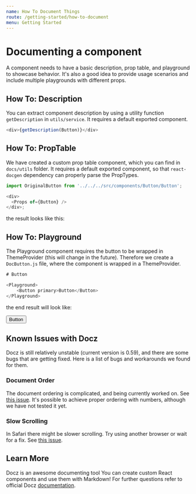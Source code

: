 ```yaml
---
name: How To Document Things
route: /getting-started/how-to-document
menu: Getting Started
---
```




# Documenting a component

A component needs to have a basic description, prop table, and playground to showcase behavior. It's also a good idea to provide usage scenarios and include multiple playgrounds with different props.

## How To: Description

You can extract component description by using a utility function `getDescription` in `utils/service`. It requires a default exported component.

```js
<div>{getDescription(Button)}</div>
```

## How To: PropTable

We have created a custom prop table component, which you can find in `docs/utils` folder. It requires a default exported component, so that `react-docgen` dependency can properly parse the PropTypes.

```js
import OriginalButton from '../../../src/components/Button/Button';

<div>
  <Props of={Button} />
</div>;
```

the result looks like this:

<div>
  <Props of={Button} />
</div>

## How To: Playground

The Playground component requires the button to be wrapped in ThemeProvider (this will change in the future). Therefore we create a `DocButton.js` file, where the component is wrapped in a ThemeProvider.

```js
# Button

<Playground>
 	<Button primary>Button</Button>
</Playground>

```

the end result will look like:

<Playground>
  <Button primary>Button</Button>
</Playground>

## Known Issues with Docz

Docz is still relatively unstable (current version is 0.59), and there are some bugs that are getting fixed. Here is a list of bugs and workarounds we found for them.

### Document Order

The document ordering is complicated, and being currently worked on. See [this issue](https://github.com/pedronauck/docz/issues/143).
It's possible to achieve proper ordering with numbers, although we have not tested it yet.

### Slow Scrolling

In Safari there might be slower scrolling. Try using another browser or wait for a fix. See [this issue](https://github.com/pedronauck/docz/issues/122).

## Learn More

Docz is an awesome documenting tool You can create custom React components and use them with Markdown! For further questions refer to official Docz [documentation](https://www.docz.site/introduction 'documentation').

